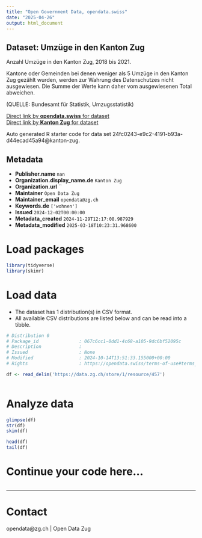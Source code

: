 ```yaml
---
title: "Open Government Data, opendata.swiss"
date: "2025-04-26"
output: html_document
---
```


## Dataset: Umzüge in den Kanton Zug

Anzahl Umzüge in den Kanton Zug, 2018 bis 2021.

Kantone oder Gemeinden bei denen weniger als 5 Umzüge in den Kanton Zug gezählt wurden, werden zur Wahrung des Datenschutzes nicht ausgewiesen. Die Summe der Werte kann daher vom ausgewiesenen Total abweichen.

(QUELLE: Bundesamt für Statistik, Umzugsstatistik)

[Direct link by **opendata.swiss** for dataset](https://opendata.swiss/de/dataset/umzuge-in-den-kanton-zug)<br>
[Direct link by **Kanton Zug** for dataset](https://www.zg.ch/behoerden/gesundheitsdirektion/statistikfachstelle/themen/09bau-und-wohnungswesen/umzuege)

Auto generated R starter code for data set 24fc0243-e9c2-4191-b93a-d44ecad45a94@kanton-zug.

## Metadata

- **Publisher.name** `nan`
- **Organization.display_name.de** `Kanton Zug`
- **Organization.url** ``
- **Maintainer** `Open Data Zug`
- **Maintainer_email** `opendata@zg.ch`
- **Keywords.de** `['wohnen']`
- **Issued** `2024-12-02T00:00:00`
- **Metadata_created** `2024-11-29T12:17:08.987929`
- **Metadata_modified** `2025-03-18T10:23:31.968600`


# Load packages

```r

library(tidyverse)
library(skimr)

```

# Load data

-   The dataset has 1 distribution(s) in CSV format.
-   All available CSV distributions are listed below and can be read into a tibble.

```r

# Distribution 0
# Package_id               : 067c6cc1-0dd1-4c68-a105-9dc6bf52095c
# Description              : 
# Issued                   : None
# Modified                 : 2024-10-14T13:51:33.155000+00:00
# Rights                   : https://opendata.swiss/terms-of-use#terms_by

df <- read_delim('https://data.zg.ch/store/1/resource/457')



```

# Analyze data

```r

glimpse(df)
str(df)
skim(df)

head(df)
tail(df)

```

# Continue your code here...

```r

```

------------------------------------------------------------------------

# Contact

opendata@zg.ch | Open Data Zug
